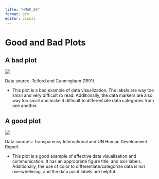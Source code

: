 ```yaml
---
title: "HMWK_06"
format: gfm
editor: visual
---
```


# Good and Bad Plots

## A bad plot

![](Bad_plot_example.png)

Data source: Telford and Cunningham (1991)

-   This plot is a bad example of data visualization. The labels are way too small and very difficult ro read. Additionally, the data markers are also way too small and make it difficult to differentiate data categories from one another.

## A good plot

![](Good_plot_example_1.png)

Data sources: Transparency International and UN Human Development Report

-   This plot is a good example of effective data visualization and communication. It has an appropriate figure title, and axis labels. Additionally, the use of color to differentiate/categorize data is not overwhelming, and the data point labels are helpful.
